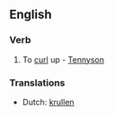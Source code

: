 ==English==

===Verb===
{{en-verb}}

# {{transitive|rare}} To [[curl]] up - [[Tennyson]]

===Translations===
{{rfc-level|Translations at L3+ (AutoFormat would have corrected level of Translations)}}
* Dutch: [[krullen]]